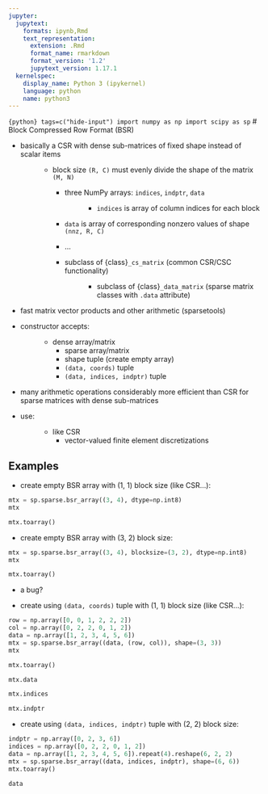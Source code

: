 ```yaml
---
jupyter:
  jupytext:
    formats: ipynb,Rmd
    text_representation:
      extension: .Rmd
      format_name: rmarkdown
      format_version: '1.2'
      jupytext_version: 1.17.1
  kernelspec:
    display_name: Python 3 (ipykernel)
    language: python
    name: python3
---
```


```{python} tags=c("hide-input")
import numpy as np
import scipy as sp
```
# Block Compressed Row Format (BSR)

- basically a CSR with dense sub-matrices of fixed shape instead of scalar items
  : - block size `(R, C)` must evenly divide the shape of the matrix `(M, N)`
    - three NumPy arrays: `indices`, `indptr`, `data`
      : - `indices` is array of column indices for each block

        - `data` is array of corresponding nonzero values of shape `(nnz, R, C)`

        - ...
    - subclass of {class}`_cs_matrix` (common CSR/CSC functionality)
      : - subclass of {class}`_data_matrix` (sparse matrix classes with
          `.data` attribute)
- fast matrix vector products and other arithmetic (sparsetools)
- constructor accepts:
  : - dense array/matrix
    - sparse array/matrix
    - shape tuple (create empty array)
    - `(data, coords)` tuple
    - `(data, indices, indptr)` tuple
- many arithmetic operations considerably more efficient than CSR for
  sparse matrices with dense sub-matrices
- use:
  : - like CSR
    - vector-valued finite element discretizations

## Examples

- create empty BSR array with (1, 1) block size (like CSR...):

```python
mtx = sp.sparse.bsr_array((3, 4), dtype=np.int8)
mtx
```

```python
mtx.toarray()
```

- create empty BSR array with (3, 2) block size:

```python
mtx = sp.sparse.bsr_array((3, 4), blocksize=(3, 2), dtype=np.int8)
mtx
```

```python
mtx.toarray()
```

  - a bug?

- create using `(data, coords)` tuple with (1, 1) block size (like CSR...):

```python
row = np.array([0, 0, 1, 2, 2, 2])
col = np.array([0, 2, 2, 0, 1, 2])
data = np.array([1, 2, 3, 4, 5, 6])
mtx = sp.sparse.bsr_array((data, (row, col)), shape=(3, 3))
mtx
```

```python
mtx.toarray()
```

```python
mtx.data
```

```python
mtx.indices
```

```python
mtx.indptr
```

- create using `(data, indices, indptr)` tuple with (2, 2) block size:

```python
indptr = np.array([0, 2, 3, 6])
indices = np.array([0, 2, 2, 0, 1, 2])
data = np.array([1, 2, 3, 4, 5, 6]).repeat(4).reshape(6, 2, 2)
mtx = sp.sparse.bsr_array((data, indices, indptr), shape=(6, 6))
mtx.toarray()
```

```python
data
```